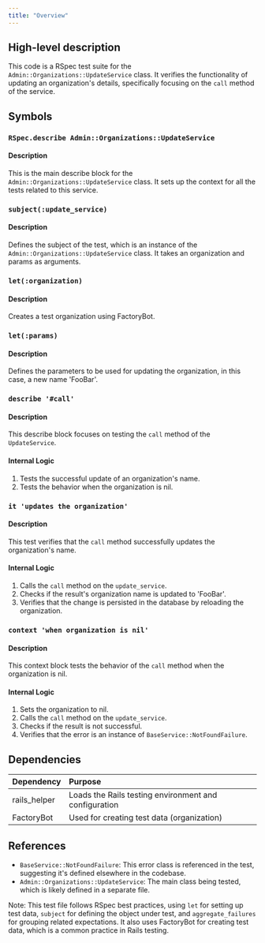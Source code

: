 ```yaml
---
title: "Overview"
---
```


## High-level description
This code is a RSpec test suite for the `Admin::Organizations::UpdateService` class. It verifies the functionality of updating an organization's details, specifically focusing on the `call` method of the service.

## Symbols

### `RSpec.describe Admin::Organizations::UpdateService`
#### Description
This is the main describe block for the `Admin::Organizations::UpdateService` class. It sets up the context for all the tests related to this service.

### `subject(:update_service)`
#### Description
Defines the subject of the test, which is an instance of the `Admin::Organizations::UpdateService` class. It takes an organization and params as arguments.

### `let(:organization)`
#### Description
Creates a test organization using FactoryBot.

### `let(:params)`
#### Description
Defines the parameters to be used for updating the organization, in this case, a new name 'FooBar'.

### `describe '#call'`
#### Description
This describe block focuses on testing the `call` method of the `UpdateService`.

#### Internal Logic
1. Tests the successful update of an organization's name.
2. Tests the behavior when the organization is nil.

### `it 'updates the organization'`
#### Description
This test verifies that the `call` method successfully updates the organization's name.

#### Internal Logic
1. Calls the `call` method on the `update_service`.
2. Checks if the result's organization name is updated to 'FooBar'.
3. Verifies that the change is persisted in the database by reloading the organization.

### `context 'when organization is nil'`
#### Description
This context block tests the behavior of the `call` method when the organization is nil.

#### Internal Logic
1. Sets the organization to nil.
2. Calls the `call` method on the `update_service`.
3. Checks if the result is not successful.
4. Verifies that the error is an instance of `BaseService::NotFoundFailure`.

## Dependencies
| Dependency | Purpose |
|:-----------|:--------|
| rails_helper | Loads the Rails testing environment and configuration |
| FactoryBot | Used for creating test data (organization) |

## References
- `BaseService::NotFoundFailure`: This error class is referenced in the test, suggesting it's defined elsewhere in the codebase.
- `Admin::Organizations::UpdateService`: The main class being tested, which is likely defined in a separate file.

Note: This test file follows RSpec best practices, using `let` for setting up test data, `subject` for defining the object under test, and `aggregate_failures` for grouping related expectations. It also uses FactoryBot for creating test data, which is a common practice in Rails testing.